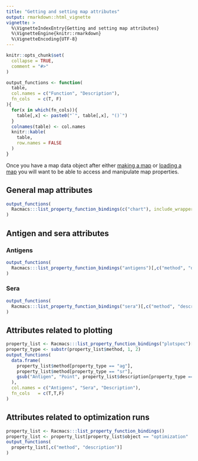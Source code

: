 ```yaml
---
title: "Getting and setting map attributes"
output: rmarkdown::html_vignette
vignette: >
  %\VignetteIndexEntry{Getting and setting map attributes}
  %\VignetteEngine{knitr::rmarkdown}
  %\VignetteEncoding{UTF-8}
---
```


```r
knitr::opts_chunk$set(
  collapse = TRUE,
  comment = "#>"
)

output_functions <- function(
  table, 
  col.names = c("Function", "Description"),
  fn_cols   = c(T, F)
){
  for(x in which(fn_cols)){
    table[,x] <- paste0("`", table[,x], "()`")
  }
  colnames(table) <- col.names
  knitr::kable(
    table,
    row.names = FALSE
  )
}
```

Once you have a map data object after either [making a map](making-a-map-from-scratch.html) or [loading a map](loading-map-data.html) you will want to be able to access and manipulate map properties.

## General map attributes
```r
output_functions(
  Racmacs:::list_property_function_bindings(c("chart"), include_wrappers = T)[,c("method", "description")]
)
```

## Antigen and sera attributes

### Antigens
```r
output_functions(
  Racmacs:::list_property_function_bindings("antigens")[,c("method", "description")]
)
```

### Sera
```r
output_functions(
  Racmacs:::list_property_function_bindings("sera")[,c("method", "description")]
)
```

## Attributes related to plotting
```r
property_list <- Racmacs:::list_property_function_bindings("plotspec")[,c("method", "description")]
property_type <- substr(property_list$method, 1, 2)
output_functions(
  data.frame(
    property_list$method[property_type == "ag"],
    property_list$method[property_type == "sr"],
    gsub("Antigen", "Point", property_list$description[property_type == "ag"], fixed = T)
  ),
  col.names = c("Antigens", "Sera", "Description"),
  fn_cols   = c(T,T,F)
)
```

## Attributes related to optimization runs
```r
property_list <- Racmacs:::list_property_function_bindings()
property_list <- property_list[property_list$object == "optimization" | property_list$method == "selectedOptimization",]
output_functions(
  property_list[,c("method", "description")]
)
```




